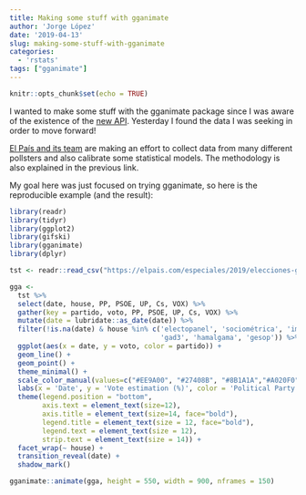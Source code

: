 ```yaml
---
title: Making some stuff with gganimate
author: 'Jorge López'
date: '2019-04-13'
slug: making-some-stuff-with-gganimate
categories:
  - 'rstats'
tags: ["gganimate"]
---
```


```r
knitr::opts_chunk$set(echo = TRUE)
```

I wanted to make some stuff with the gganimate package since I was aware of the existence of the [new API](https://github.com/thomasp85/gganimate#gganimate-). Yesterday I found the data I was seeking in order to move forward!

[El País and its team](https://elpais.com/especiales/2019/elecciones-generales/encuestas-electorales/) are making an effort to collect data from many different pollsters and also calibrate some statistical models. The methodology is also explained in the previous link.

My goal here was just focused on trying gganimate, so here is the reproducible example (and the result):

```r
library(readr)
library(tidyr)
library(ggplot2)
library(gifski)
library(gganimate)
library(dplyr)

tst <- readr::read_csv("https://elpais.com/especiales/2019/elecciones-generales/encuestas-electorales/ficheros/tabla.csv?1554807308")

gga <-
  tst %>% 
  select(date, house, PP, PSOE, UP, Cs, VOX) %>% 
  gather(key = partido, voto, PP, PSOE, UP, Cs, VOX) %>% 
  mutate(date = lubridate::as_date(date)) %>% 
  filter(!is.na(date) & house %in% c('electopanel', 'sociométrica', 'imop',
                                     'gad3', 'hamalgama', 'gesop')) %>% 
  ggplot(aes(x = date, y = voto, color = partido)) +
  geom_line() +
  geom_point() +
  theme_minimal() +
  scale_color_manual(values=c("#EE9A00", "#27408B", "#8B1A1A","#A020F0", "#458B00")) +
  labs(x = 'Date', y = 'Vote estimation (%)', color = 'Political Party') +
  theme(legend.position = "bottom", 
        axis.text = element_text(size=12),
        axis.title = element_text(size=14, face="bold"),
        legend.title = element_text(size = 12, face="bold"),
        legend.text = element_text(size = 12),
        strip.text = element_text(size = 14)) +
  facet_wrap(~ house) +
  transition_reveal(date) + 
  shadow_mark()

gganimate::animate(gga, height = 550, width = 900, nframes = 150)
```